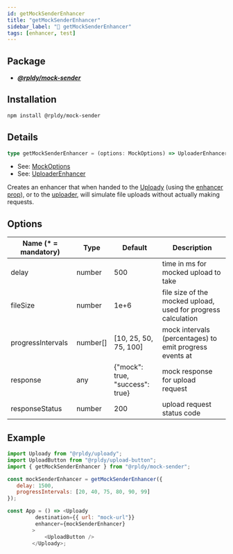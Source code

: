 ```yaml
---
id: getMockSenderEnhancer
title: "getMockSenderEnhancer"
sidebar_label: "💪 getMockSenderEnhancer"
tags: [enhancer, test]
---
```


## Package

- **_[@rpldy/mock-sender](../../packages/rpldy-mock-sender)_**

## Installation

```bash npm2yarn
npm install @rpldy/mock-sender
```

## Details

```typescript
type getMockSenderEnhancer = (options: MockOptions) => UploaderEnhancer;
```

- See: [MockOptions](../types#mockoptions)
- See: [UploaderEnhancer](../types#uploaderenhancer)

Creates an enhancer that when handed to the [Uploady](..) (using the [enhancer prop](..#enhancer)),
or to the [uploader](../uploader), will simulate file uploads without actually making requests.

## Options

| Name (* = mandatory) | Type    | Default       | Description  |
| -------------- | ------------- | ------------- | -------------|
| delay          | number        | 500           | time in ms for mocked upload to take|
| fileSize       | number        | 1e+6          | file size of the mocked upload, used for progress calculation|
| progressIntervals | number[]   | [10, 25, 50, 75, 100] | mock intervals (percentages) to emit progress events at|
| response       | any           |  {"mock": true, "success": true} | mock response for upload request|
| responseStatus | number        | 200           | upload request status code|

## Example

```javascript
import Uploady from "@rpldy/uploady";
import UploadButton from "@rpldy/upload-button";
import { getMockSenderEnhancer } from "@rpldy/mock-sender";

const mockSenderEnhancer = getMockSenderEnhancer({
   delay: 1500,
   progressIntervals: [20, 40, 75, 80, 90, 99]
});

const App = () => <Uploady
         destination={{ url: "mock-url"}}
         enhancer={mockSenderEnhancer}
        >
            <UploadButton />
        </Uploady>;
```
